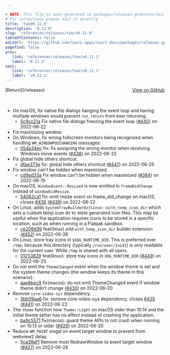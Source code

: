 ```yaml
---

# NOTE: This file is auto-generated in packages/releases-generator/build.ts
# For corrections please edit it directly
title: 'tao@0.12.0'
description: '0.12.0'
slug: 'references/releases/tao/v0.12.0'
tableOfContents: false
editUrl: 'https://github.com/tauri-apps/tauri-docs/packages/releases-generator/build.ts'
pagefind: false
prev:
   link: 'references/releases/tao/v0.11.2'
   label: '0.11.2'
next:
   link: 'references/releases/tao/v0.12.1'
   label: 'v0.12.1'
---
```


			

<ReleaseSidebar slug="references/releases/tao"  packageName="tao" />

<div style="margin-bottom:3rem; display: flex; justify-content: space-between; align-items: center"><span>[Return](/releases)</span><span><a href="https://github.com/tauri-apps/tao/releases/tag/tao-v0.12.0">View on GitHub</a></span></div>

- On macOS, fix native file dialogs hanging the event loop and
  having multiple windows would prevent `run_return` from ever returning.
  - [5c9cc21a](https://github.com/tauri-apps/tao/commit/5c9cc21a394b3d6b32c794453344263457f7d223) Fix native file dialogs freezing the event loop ([#440](https://github.com/tauri-apps/tao/pull/440)) on 2022-06-22
- Fix maximizing window.
- On Windows, fix wrong fullscreen monitors being recognized when handling `WM_WINDOWPOSCHANGING` messages
  - [054a34ec](https://github.com/tauri-apps/tao/commit/054a34ec504dc98235d1fafc9b1cdede7727193e) fix: fix assigning the wrong monitor when receiving Windows move events ([#438](https://github.com/tauri-apps/tao/pull/438)) on 2022-06-22
- Fix global hide others shortcut.
  - [dfae373e](https://github.com/tauri-apps/tao/commit/dfae373e58da44ab6adc977ffe24e3d55ed51de0) fix: global hide others shortcut ([#447](https://github.com/tauri-apps/tao/pull/447)) on 2022-06-25
- Fix window can&#39;t be hidden when maximized.
  - [cd9ad33a](https://github.com/tauri-apps/tao/commit/cd9ad33a088b3ab5dbcf3ff1681ebce323c5c61d) Fix window can&#39;t be hidden when maximized ([#384](https://github.com/tauri-apps/tao/pull/384)) on 2022-06-15
- On macOS, `WindowEvent::Resized` is now emitted in `frameDidChange` instead of `windowDidResize`.
  - [54062ca1](https://github.com/tauri-apps/tao/commit/54062ca1a96e3637acee771e9657ef0267933352) fix: emit resize event on frame_did_change on macOS, closes [#436](https://github.com/tauri-apps/tao/pull/436) ([#439](https://github.com/tauri-apps/tao/pull/439)) on 2022-06-22
- On Linux, adds `SystemTrayBuilderExtLinux::with_temp_icon_dir` which sets a custom temp icon dir to store generated icon files.
  This may be useful when the application requires icons to be stored in a specific location, such as when running in a Flatpak sandbox.
  - [ce209d39](https://github.com/tauri-apps/tao/commit/ce209d39ab21e493ba98bab83aa7827fa05d7050) feat(linux) add `with_temp_icon_dir` builder extension ([#452](https://github.com/tauri-apps/tao/pull/452)) on 2022-06-26
- On Linux, store tray icons in `$XDG_RUNTIME_DIR`.
  This is preferred over `/tmp`, because this directory (typically `/run/user/{uid}`)
  is only readable for the current user. While `/tmp` is shared with all users.
  - [01253829](https://github.com/tauri-apps/tao/commit/01253829dc23b7316db8941ed8c302d479890186) feat(linux): store tray icons in `XDG_RUNTIME_DIR` ([#449](https://github.com/tauri-apps/tao/pull/449)) on 2022-06-25
- Do not emit the `ThemeChanged` event when the window theme is set and the system theme changes (the window keeps its theme in this scenario).
  - [aae6bec9](https://github.com/tauri-apps/tao/commit/aae6bec9110c19ed0b6618f08e6ce48f483bbfd0) fix(macos): do not emit ThemeChanged event if window theme didn&#39;t change ([#430](https://github.com/tauri-apps/tao/pull/430)) on 2022-06-20
- Remvoe `core-video-sys` dependency.
  - [3bb09aa6](https://github.com/tauri-apps/tao/commit/3bb09aa6a03c39bb78378fb85e977c37d8a47a79) fix: remove core-video-sys dependency, closes [#435](https://github.com/tauri-apps/tao/pull/435) ([#441](https://github.com/tauri-apps/tao/pull/441)) on 2022-06-22
- The `theme` function now `Theme::Light` on macOS older than 10.14 and the initial theme setter has no effect instead of crashing the application.
  - [ba9c5571](https://github.com/tauri-apps/tao/commit/ba9c5571f408bdca8584b1b44cc1b95a927d8e34) fix(macos): guard theme APIs to not crash when running on 10.13 or older ([#429](https://github.com/tauri-apps/tao/pull/429)) on 2022-06-20
- Reduce `WM_PAINT` singal on event target window to prevent from webview2 delay.
  - [5ca39af1](https://github.com/tauri-apps/tao/commit/5ca39af1117677b469f92a8094769610c01419ad) Remove most RedrawWindow to event target window ([#427](https://github.com/tauri-apps/tao/pull/427)) on 2022-06-28

